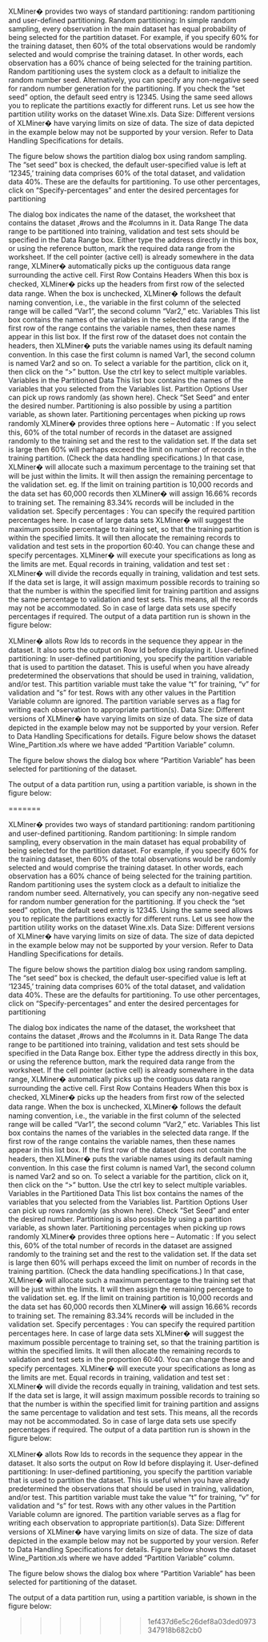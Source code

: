 
\subsection{Standard Partition}
XLMiner� provides two ways of standard partitioning: random partitioning and user-defined partitioning.
Random partitioning: In simple random sampling, every observation in the main dataset has equal probability of being selected for the partition dataset. For example, if you specify 60% for the training dataset, then 60% of the total observations would be randomly selected and would comprise the training dataset. In other words, each observation has a 60% chance of being selected for the training partition. 
Random partitioning uses the system clock as a default to initialize the random number seed. Alternatively, you can specify any non-negative seed for random number generation for the partitioning. If you check the "set seed" option, the default seed entry is 12345. 
Using the same seed allows you to replicate the partitions exactly for different runs. 
Let us see how the partition utility works on the dataset Wine.xls.
Data Size: Different versions of XLMiner�  have varying limits on size of data. The size of data depicted in the example below may not be supported by your version. Refer to Data Handling Specifications for details.

The figure below shows the partition dialog box using random sampling. The "set seed" box is checked, the default user-specified value is left at '12345,' training data comprises 60% of the total dataset, and validation data 40%.  These are the defaults for partitioning. To use other percentages, click on "Specify-percentages" and enter the desired percentages for partitioning

The dialog box indicates the name of the dataset, the worksheet that contains the dataset ,#rows and the  #columns in it.
Data Range
The data range to be partitioned into training, validation and test sets should be specified in the Data Range box. Either type the address directly in this box, or using the reference button, mark the required data range from the worksheet. If the cell pointer (active cell) is already somewhere in the data range, XLMiner� automatically picks up the contiguous data range surrounding the active cell.
First Row Contains Headers
When this box is checked, XLMiner� picks up the headers from first row of the selected data range. When the box is unchecked, XLMiner� follows the default naming convention, i.e., the variable in the first column of the selected range will be called "Var1", the second column "Var2," etc.
Variables
This list box contains the names of the variables in the selected data range. If the first row of the range contains the variable names, then these names appear in this list box. If the first row of the dataset does not contain the headers, then XLMiner� puts the variable names using its default naming convention. In this case the first column is named Var1, the second column is named Var2 and so on.   To select a variable for the partition, click on it, then click on the ">" button.  Use the ctrl key to select multiple variables.
Variables in the Partitioned Data
This list box contains the names of the variables that you selected from the Variables list.
Partition Options
User can pick up rows randomly (as shown here). Check "Set Seed" and enter the desired number. Partitioning is also possible by using a partition variable, as shown later. 
Partitioning percentages when picking up rows randomly
XLMiner� provides three options here --
Automatic : If you select this, 60% of the total number of records in the dataset are assigned randomly to the training set and the rest to the validation set. If the data set is large then 60% will perhaps exceed the limit on number of records in the training partition. (Check the data handling specifications.) In that case, XLMiner� will allocate such a maximum percentage to the training set that will be just within the limits. It will then assign the remaining percentage to the validation set. eg. If the limit on training partition is 10,000 records and the data set has 60,000 records then XLMiner� will assign 16.66% records to training set. The remaining 83.34% records will be included in the validation set.
Specify percentages : You can specify the required partition percentages here. In case of large data sets XLMiner� will suggest the maximum possible percentage to training set, so that the training partition is within the specified limits. It will then allocate the remaining records to validation and test sets in the proportion 60:40. You can change these and specify percentages. XLMiner�  will execute your specifications as long as the limits are met. 
Equal records in training, validation and test set : XLMiner�  will divide the records equally in training, validation and test sets. If the data set is large, it will assign maximum possible records to training so that the number is within the specified limit for training partition and assigns the same percentage to validation and test sets. This means, all the records may not be accommodated. So in case of large data sets use specify percentages if required.
 The output of a data partition run is shown in the figure below:

XLMiner� allots Row Ids to records in the sequence they appear in the dataset. It also sorts the output on Row Id before displaying it.
User-defined partitioning: In user-defined partitioning, you specify the partition variable that is used to partition the dataset. This is useful when you have already predetermined the observations that should be used in training, validation, and/or test. This partition variable must take the value "t" for training, "v" for validation and "s" for test. Rows with any other values in the Partition Variable column are ignored. The partition variable serves as a flag for writing each observation to appropriate partition(s).
Data Size: Different versions of XLMiner�  have varying limits on size of data. The size of data depicted in the example below may not be supported by your version. Refer to Data Handling Specifications for details.
Figure below shows the dataset Wine_Partition.xls where we have added "Partition Variable" column.

The figure below shows the dialog box where "Partition Variable" has been selected for partitioning of the dataset.
   
The output of a data partition run, using a partition variable, is shown in the figure below:

 
=======
\subsection{Standard Partition}
XLMiner� provides two ways of standard partitioning: random partitioning and user-defined partitioning.
Random partitioning: In simple random sampling, every observation in the main dataset has equal probability of being selected for the partition dataset. For example, if you specify 60% for the training dataset, then 60% of the total observations would be randomly selected and would comprise the training dataset. In other words, each observation has a 60% chance of being selected for the training partition. 
Random partitioning uses the system clock as a default to initialize the random number seed. Alternatively, you can specify any non-negative seed for random number generation for the partitioning. If you check the "set seed" option, the default seed entry is 12345. 
Using the same seed allows you to replicate the partitions exactly for different runs. 
Let us see how the partition utility works on the dataset Wine.xls.
Data Size: Different versions of XLMiner�  have varying limits on size of data. The size of data depicted in the example below may not be supported by your version. Refer to Data Handling Specifications for details.

The figure below shows the partition dialog box using random sampling. The "set seed" box is checked, the default user-specified value is left at '12345,' training data comprises 60% of the total dataset, and validation data 40%.  These are the defaults for partitioning. To use other percentages, click on "Specify-percentages" and enter the desired percentages for partitioning

The dialog box indicates the name of the dataset, the worksheet that contains the dataset ,#rows and the  #columns in it.
Data Range
The data range to be partitioned into training, validation and test sets should be specified in the Data Range box. Either type the address directly in this box, or using the reference button, mark the required data range from the worksheet. If the cell pointer (active cell) is already somewhere in the data range, XLMiner� automatically picks up the contiguous data range surrounding the active cell.
First Row Contains Headers
When this box is checked, XLMiner� picks up the headers from first row of the selected data range. When the box is unchecked, XLMiner� follows the default naming convention, i.e., the variable in the first column of the selected range will be called "Var1", the second column "Var2," etc.
Variables
This list box contains the names of the variables in the selected data range. If the first row of the range contains the variable names, then these names appear in this list box. If the first row of the dataset does not contain the headers, then XLMiner� puts the variable names using its default naming convention. In this case the first column is named Var1, the second column is named Var2 and so on.   To select a variable for the partition, click on it, then click on the ">" button.  Use the ctrl key to select multiple variables.
Variables in the Partitioned Data
This list box contains the names of the variables that you selected from the Variables list.
Partition Options
User can pick up rows randomly (as shown here). Check "Set Seed" and enter the desired number. Partitioning is also possible by using a partition variable, as shown later. 
Partitioning percentages when picking up rows randomly
XLMiner� provides three options here --
Automatic : If you select this, 60% of the total number of records in the dataset are assigned randomly to the training set and the rest to the validation set. If the data set is large then 60% will perhaps exceed the limit on number of records in the training partition. (Check the data handling specifications.) In that case, XLMiner� will allocate such a maximum percentage to the training set that will be just within the limits. It will then assign the remaining percentage to the validation set. eg. If the limit on training partition is 10,000 records and the data set has 60,000 records then XLMiner� will assign 16.66% records to training set. The remaining 83.34% records will be included in the validation set.
Specify percentages : You can specify the required partition percentages here. In case of large data sets XLMiner� will suggest the maximum possible percentage to training set, so that the training partition is within the specified limits. It will then allocate the remaining records to validation and test sets in the proportion 60:40. You can change these and specify percentages. XLMiner�  will execute your specifications as long as the limits are met. 
Equal records in training, validation and test set : XLMiner�  will divide the records equally in training, validation and test sets. If the data set is large, it will assign maximum possible records to training so that the number is within the specified limit for training partition and assigns the same percentage to validation and test sets. This means, all the records may not be accommodated. So in case of large data sets use specify percentages if required.
 The output of a data partition run is shown in the figure below:

XLMiner� allots Row Ids to records in the sequence they appear in the dataset. It also sorts the output on Row Id before displaying it.
User-defined partitioning: In user-defined partitioning, you specify the partition variable that is used to partition the dataset. This is useful when you have already predetermined the observations that should be used in training, validation, and/or test. This partition variable must take the value "t" for training, "v" for validation and "s" for test. Rows with any other values in the Partition Variable column are ignored. The partition variable serves as a flag for writing each observation to appropriate partition(s).
Data Size: Different versions of XLMiner�  have varying limits on size of data. The size of data depicted in the example below may not be supported by your version. Refer to Data Handling Specifications for details.
Figure below shows the dataset Wine_Partition.xls where we have added "Partition Variable" column.

The figure below shows the dialog box where "Partition Variable" has been selected for partitioning of the dataset.
   
The output of a data partition run, using a partition variable, is shown in the figure below:

 
>>>>>>> 1ef437d6e5c26def8a03ded0973347918b682cb0
